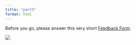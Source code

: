 ```yaml
---
title: "part5"
format: html
---
```


Before you go, please answer this very short
[Feedback Form](https://forms.gle/f9qkTfcQKhfjdB8a9).

![](../material/feedback.png)